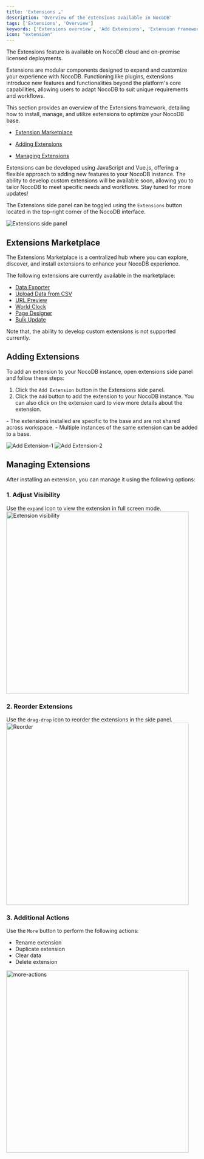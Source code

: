 ```yaml
---
title: 'Extensions ☁'
description: 'Overview of the extensions available in NocoDB'
tags: ['Extensions', 'Overview']
keywords: ['Extensions overview', 'Add Extensions', 'Extension framework', 'Extension settings']
icon: "extension"
---
```


<Callout type="note">
The Extensions feature is available on NocoDB cloud and on-premise licensed deployments.
</Callout>

Extensions are modular components designed to expand and customize your experience with NocoDB. Functioning like plugins, extensions introduce new features and functionalities beyond the platform's core capabilities, allowing users to adapt NocoDB to suit unique requirements and workflows.

This section provides an overview of the Extensions framework, detailing how to install, manage, and utilize extensions to optimize your NocoDB base.

- [Extension Marketplace](#extensions-marketplace)

- [Adding Extensions](#adding-extensions)

- [Managing Extensions](#managing-extensions)

Extensions can be developed using JavaScript and Vue.js, offering a flexible approach to adding new features to your NocoDB instance. The ability to develop custom extensions will be available soon, allowing you to tailor NocoDB to meet specific needs and workflows. Stay tuned for more updates!

The Extensions side panel can be toggled using the `Extensions` button located in the top-right corner of the NocoDB interface.

![Extensions side panel](/img/v2/extensions/extensions-side-panel.png)

## Extensions Marketplace

The Extensions Marketplace is a centralized hub where you can explore, discover, and install extensions to enhance your NocoDB experience.

The following extensions are currently available in the marketplace:
- [Data Exporter](/docs/product-docs/extensions/data-exporter)
- [Upload Data from CSV](/docs/product-docs/extensions/upload-data-from-csv)
- [URL Preview](/docs/product-docs/extensions/url-preview)
- [World Clock](/docs/product-docs/extensions/world-clock)
- [Page Designer](/docs/product-docs/extensions/page-designer)
- [Bulk Update](/docs/product-docs/extensions/bulk-update)

Note that, the ability to develop custom extensions is not supported currently.

## Adding Extensions

To add an extension to your NocoDB instance, open extensions side panel and follow these steps:
1. Click the `Add Extension` button in the Extensions side panel.
2. Click the `Add` button to add the extension to your NocoDB instance. You can also click on the extension card to view more details about the extension.

<Callout type="info">
- The extensions installed are specific to the base and are not shared across workspace.
- Multiple instances of the same extension can be added to a base.
</Callout>

![Add Extension-1](/img/v2/extensions/add-extension-0.png)
![Add Extension-2](/img/v2/extensions/add-extension-1.png)

## Managing Extensions

After installing an extension, you can manage it using the following options:

### 1. Adjust Visibility
Use the `expand` icon to view the extension in full screen mode.
<img src="/img/v2/extensions/expand.png" alt="Extension visibility" width="480"/>

### 2. Reorder Extensions
Use the `drag-drop` icon to reorder the extensions in the side panel.
<img src="/img/v2/extensions/reorder.png" alt="Reorder" width="480"/>

### 3. Additional Actions
Use the `More` button to perform the following actions:
- Rename extension
- Duplicate extension
- Clear data 
- Delete extension
<img src="/img/v2/extensions/more-actions.png" alt="more-actions" width="480"/>

